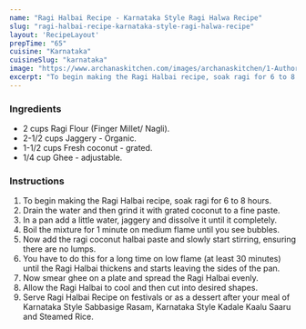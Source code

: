 ---
name: "Ragi Halbai Recipe - Karnataka Style Ragi Halwa Recipe"
slug: "ragi-halbai-recipe-karnataka-style-ragi-halwa-recipe"
layout: 'RecipeLayout'
prepTime: "65"
cuisine: "Karnataka"
cuisineSlug: "karnataka"
image: "https://www.archanaskitchen.com/images/archanaskitchen/1-Author/sindhu/Ragi_Halbai_Recipe_-_Udupi_Style_Ragi_Halwa_Recipe-1.jpg"
excerpt: "To begin making the Ragi Halbai recipe, soak ragi for 6 to 8 hours"
---

### Ingredients

- 2 cups Ragi Flour (Finger Millet/ Nagli).
- 2-1/2 cups Jaggery - Organic.
- 1-1/2 cups Fresh coconut - grated.
- 1/4 cup Ghee - adjustable.

### Instructions

1. To begin making the Ragi Halbai recipe, soak ragi for 6 to 8 hours.
1. Drain the water and then grind it with grated coconut to a fine paste.
1. In a pan add a little water, jaggery and dissolve it until it completely.
1. Boil the mixture for 1 minute on medium flame until you see bubbles.
1. Now add the ragi coconut halbai paste and slowly start stirring, ensuring there are no lumps.
1. You have to do this for a long time on low flame (at least 30 minutes) until the Ragi Halbai thickens and starts leaving the sides of the pan.
1. Now smear ghee on a plate and spread the Ragi Halbai evenly.
1. Allow the Ragi Halbai to cool and then cut into desired shapes.
1. Serve Ragi Halbai Recipe on festivals or as a dessert after your meal of Karnataka Style Sabbasige Rasam, Karnataka Style Kadale Kaalu Saaru and Steamed Rice.

